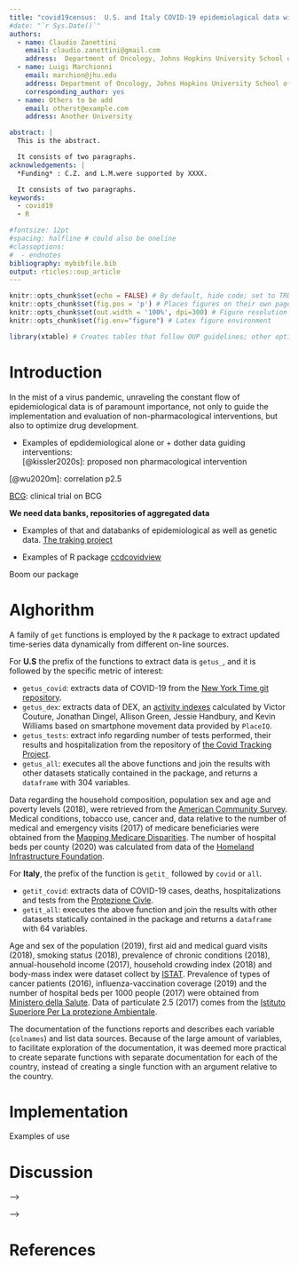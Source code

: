 ```yaml
---
title: "covid19census:  U.S. and Italy COVID-19 epidemiolagical data with demographic and health related metrics"
#date: "`r Sys.Date()`"
authors:
  - name: Claudio Zanettini
    email: claudio.zanettini@gmail.com
    address:  Department of Oncology, Johns Hopkins University School of Medicine, Baltimore, MD, USA
  - name: Luigi Marchionni
    email: marchion@jhu.edu
    address: Department of Oncology, Johns Hopkins University School of Medicine, Baltimore, MD, USA
    corresponding_author: yes
  - name: Others to be add
    email: otherst@example.com
    address: Another University

abstract: |
  This is the abstract.

  It consists of two paragraphs.
acknowledgements: |
  *Funding* : C.Z. and L.M.were supported by XXXX.

  It consists of two paragraphs.
keywords:
  - covid19
  - R

#fontsize: 12pt
#spacing: halfline # could also be oneline
#classoptions:
#  - endnotes
bibliography: mybibfile.bib
output: rticles::oup_article
---
```


```r
knitr::opts_chunk$set(echo = FALSE) # By default, hide code; set to TRUE to see code
knitr::opts_chunk$set(fig.pos = 'p') # Places figures on their own pages
knitr::opts_chunk$set(out.width = '100%', dpi=300) # Figure resolution and size
knitr::opts_chunk$set(fig.env="figure") # Latex figure environment

library(xtable) # Creates tables that follow OUP guidelines; other options, such as kable, may also be workable
```

# Introduction

In the mist of a virus pandemic, unraveling the constant flow of epidemiological data is of paramount importance, not only to  guide the implementation and evaluation of non-pharmacological interventions, but also to optimize drug development. 

* Examples of epdidemiological alone or + dother data guiding interventions:  
[@kissler2020s]: proposed non pharmacological intervention

[@wu2020m]: correlation p2.5

[BCG](https://www.who.int/news-room/commentaries/detail/bacille-calmette-gu%C3%A9rin-(bcg)-vaccination-and-covid-19): clinical trial on BCG

**We need data banks, repositories of aggregated data**

* Examples of that and databanks of epidemiological as well as genetic data.
 [The traking project](https://covidtracking.com/)

* Examples of R package [ccdcovidview](https://feedly.com/i/entry/bdiQAD3fuPUMyDNqrmPKRt6BvYW45zeCOcg+AUEj5wM=_1716a5b8395:28a35fb:7f4666f4)


Boom our package


#  Alghorithm

A family of `get` functions is employed by the `R` package to extract updated time-series data dynamically from different on-line sources.

For **U.S** the prefix of the functions to extract data is `getus_`, and it is followed by the specific metric of interest:

  * `getus_covid`: extracts data of COVID-19 from the [New York Time git repository](https://github.com/nytimes/covid-19-data).
  * `getus_dex`: extracts data of DEX, an [activity indexes](https://github.com/COVIDExposureIndices/COVIDExposureIndices) calculated  by  Victor Couture, Jonathan Dingel, Allison Green, Jessie Handbury, and Kevin Williams based on smartphone movement data provided by `PlaceIQ`.
  * `getus_tests`: extract info regarding number of tests performed, their results and hospitalization from the repository of [the Covid Tracking Project](https://covidtracking.com/api}).
  * `getus_all`: executes all the above functions and join the results with other datasets statically contained in the package, and returns a `dataframe` with 304 variables.
  
Data regarding the household composition, population sex and age and poverty levels (2018), were retrieved from the [American Community Survey](https://data.census.gov/cedsci/table?q=United%20States). Medical conditions, tobacco use, cancer and, data relative to the number of medical and emergency visits (2017) of medicare beneficiaries were obtained from the [Mapping Medicare Disparities](https://data.cms.gov/mapping-medicare-disparities). The number of hospital beds per county (2020) was calculated from data of the  [Homeland Infrastructure Foundation](https://hifld-geoplatform.opendata.arcgis.com/datasets/hospitals/data?page=18).

For **Italy**, the prefix of the function is `getit_` followed by `covid` or `all`.

  * `getit_covid`: extracts data of COVID-19 cases, deaths, hospitalizations and tests from the [Protezione Civle]( "https://raw.githubusercontent.com/pcm-dpc/COVID-19/master/dati-regioni/dpc-covid19-ita-regioni.csv").
  * `getit_all`: executes the above function and join the results with other datasets statically contained in the package and returns a `dataframe` with 64 variables.
  
Age and sex of the population (2019),  first aid and medical guard visits (2018), smoking status (2018),  prevalence of chronic conditions (2018), annual-household income (2017), household crowding index (2018) and body-mass index were dataset collect by [ISTAT](http://dati.istat.it/?lang=en). Prevalence of types of cancer patients (2016), influenza-vaccination coverage (2019) and the number of hospital beds per 1000 people (2017) were obtained from [Ministero della Salute](http://www.dati.salute.gov.it/). Data of particulate 2.5 (2017) comes from the [Istituto Superiore Per La protezione Ambientale](https://annuario.isprambiente.it/pon/basic/14).

The documentation of the functions reports and describes each variable (`colnames`) and list data sources. Because of the large amount of variables, to facilitate exploration of the documentation, it was deemed more practical to create separate functions with separate documentation for each of the country, instead of creating a single function with an argument relative to the country.

  
#  Implementation

Examples of use


# Discussion




<!-- rmarkdown::render("/Users/heverz/Documents/R_projects/covid19census/vignettes/draft/draft.Rmd", output_file= "draft.pdf") -->

<!-- An equation with a label for cross-referencing: -->

<!-- \begin{equation}\label{eq:eq1} -->
<!-- \int^{r_2}_0 F(r,\varphi){\rm d}r\,{\rm d}\varphi = [\sigma r_2/(2\mu_0)] -->
<!-- \int^{\infty}_0\exp(-\lambda|z_j-z_i|)\lambda^{-1}J_1 (\lambda r_2)J_0 -->
<!-- (\lambda r_i\,\lambda {\rm d}\lambda) -->
<!-- \end{equation} -->

<!-- This equation can be referenced as follows: Eq. \ref{eq:eq1} -->

<!-- ## A subsection -->

<!-- A numbered list: -->

<!-- 1) First point -->
<!-- 2) Second point -->
<!--     - Subpoint -->

<!-- A bullet list: -->

<!-- * First point -->
<!-- * Second point -->

<!-- # Results -->

<!-- Generate a figure. -->

<!-- ```{r fig1, fig.cap="This is the first figure.",echo=TRUE} -->
<!-- plot(1:10,main="Some data",xlab="Distance (cm)",ylab="Time (hours)") -->
<!-- ``` -->

<!-- You can reference this figure as follows: Fig. \ref{fig:fig1}. -->

<!-- # ```{r fig2, fig.cap="This is the second figure.",echo=TRUE} -->
<!-- # plot(1:5,pch=19,main="Some data",xlab="Distance (cm)",ylab="Time (hours)") -->
<!-- # ``` -->
<!-- #  -->
<!-- # Reference to second figure: Fig. \ref{fig:fig2} -->
<!-- #  -->
<!-- <!-- # Generate a table. --> -->

<!-- ```{r tab1, results="asis", echo=TRUE} -->
<!-- df = data.frame(ID=1:3,code=letters[1:3]) -->
<!-- print(xtable(df,caption="This is the table caption",label="tab:tab1"), -->
<!--       comment=FALSE) -->
<!-- <!-- ``` --> -->

<!-- You can reference this table as follows: Table \ref{tab:tab1}. -->

<!-- # Discussion -->

<!-- You can cross-reference sections and subsections as follows: Section \ref{materials-and-methods} and Section \ref{a-subsection}. -->

<!-- ***Note:*** the last section in the document will be used as the section title for the bibliography. -->

# References
